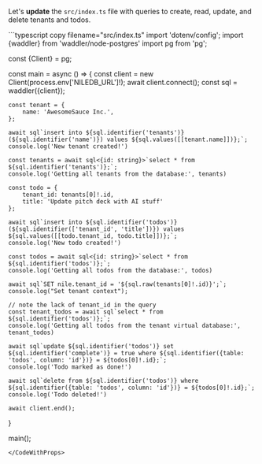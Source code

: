 
Let's **update** the `src/index.ts` file with queries to create, read, update, and delete tenants and todos.

<CodeWithProps dialect='node-postgres' env_variable='NILEDB_URL'>
```typescript copy filename="src/index.ts"
import 'dotenv/config';
import {waddler} from 'waddler/node-postgres'
import pg from 'pg';

const {Client} = pg;

const main = async () => {
    const client = new Client(process.env['NILEDB_URL']!);
    await client.connect();
    const sql = waddler({client});

    const tenant = {
        name: 'AwesomeSauce Inc.',
    };

    await sql`insert into ${sql.identifier('tenants')}(${sql.identifier('name')}) values ${sql.values([[tenant.name]])};`;
    console.log('New tenant created!')

    const tenants = await sql<{id: string}>`select * from ${sql.identifier('tenants')};`;
    console.log('Getting all tenants from the database:', tenants)

    const todo = {
        tenant_id: tenants[0]!.id,
        title: 'Update pitch deck with AI stuff'
    };

    await sql`insert into ${sql.identifier('todos')}(${sql.identifier(['tenant_id', 'title'])}) values ${sql.values([[todo.tenant_id, todo.title]])};`;
    console.log('New todo created!')

    const todos = await sql<{id: string}>`select * from ${sql.identifier('todos')};`;
    console.log('Getting all todos from the database:', todos)

    await sql`SET nile.tenant_id = '${sql.raw(tenants[0]!.id)}';`;
    console.log("Set tenant context");

    // note the lack of tenant_id in the query
    const tenant_todos = await sql`select * from ${sql.identifier('todos')};`;
    console.log('Getting all todos from the tenant virtual database:', tenant_todos)

    await sql`update ${sql.identifier('todos')} set ${sql.identifier('complete')} = true where ${sql.identifier({table: 'todos', column: 'id'})} = ${todos[0]!.id};`;
    console.log('Todo marked as done!')

    await sql`delete from ${sql.identifier('todos')} where ${sql.identifier({table: 'todos', column: 'id'})} = ${todos[0]!.id};`;
    console.log('Todo deleted!')

    await client.end();
}

main();

```
</CodeWithProps>